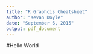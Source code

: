 ```yaml
---
title: "R Graphcis Cheatsheet"
author: "Kevan Doyle"
date: "September 6, 2015"
output: pdf_document
---
```


#Hello World

